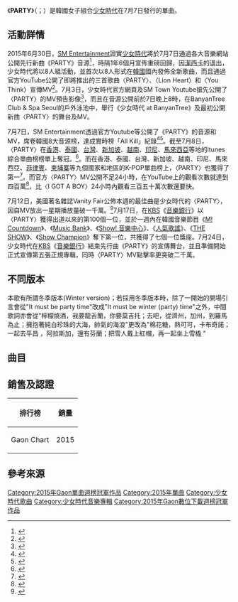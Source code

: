 {{Infobox song
| name       = PARTY
| type       = 單曲
| cover      = 
| original_name = 다시 만난 세계
| artist     = [[少女時代|少女時代]]
| from_album = [[Lion_Heart|Lion Heart]]
| B-side     = 〈Check〉
| released   = 2015年7月7日
| recorded   = 
| genre      = [[K-pop|K-pop]]、[[Dance-pop|Dance-pop]]
| length     = 9分53秒
| language   = [[韓語|韓語]]
| label      = [[SM_Entertainment|SM Entertainment]]
| producer   = 
| certification = 
| chart_position = 
| prev_title = [[Catch_Me_If_You_Can_(單曲)|Catch Me If You Can]]
| prev_year  = 2015
| next_title = [[那個夏天|那個夏天(0805)]]
| next_year  = 2016
}}
《'''PARTY'''》（{{lang-en | PARTY }}；{{kor|k= 파티 |}}）是韓國女子組合[[少女時代|少女時代]]在7月7日發行的單曲。

==活動詳情==
2015年6月30日，[[SM_Entertainment|SM Entertainment]]證實[[少女時代|少女時代]]將於7月7日通過各大音樂網站公開先行新曲《PARTY》音源<ref>{{Cite web |url =http://www.koreastardaily.com/tc/news/64287 |title =少女時代7月7日回歸 率先公開《Party》 |date =2015-06-30 |publisher =韓星網 |language =zh |accessdate =2015-08-23 |archive-date =2015-09-03 |archive-url =https://web.archive.org/web/20150903033750/http://www.koreastardaily.com/tc/news/64287 |dead-url =no }}</ref>，時隔1年6個月宣佈重磅回歸，因[[鄭秀妍|潔西卡]]的退出，少女時代將以8人組活動，並首次以8人形式在[[韓國|韓國]]國內發佈全新歌曲，而且通過官方YouTube公開了即將推出的三首歌曲〈PARTY〉、〈Lion Heart〉和〈You Think〉宣傳MV<ref>{{Cite web |url =http://www.koreastardaily.com/tc/news/64335 |title =少女時代曝新曲宣傳MV 三色調魅力百變 |date =2015-07-01 |publisher =韓星網 |language =zh |accessdate =2015-08-23 |archive-date =2015-08-09 |archive-url =https://web.archive.org/web/20150809052903/http://www.koreastardaily.com/tc/news/64335 |dead-url =no }}</ref>。7月3日，少女時代官方網頁及SM Town Youtube搶先公開了〈PARTY〉的MV預告影像<ref>{{Cite web |url =http://www.koreastardaily.com/tc/news/64478 |title =少女時代《Party》預告公開 泳裝加花一般的美貌 吸引大家視線 |date =2015-07-04 |publisher =韓星網 |language =zh |accessdate =2015-08-23 |archive-date =2015-09-06 |archive-url =https://web.archive.org/web/20150906203110/http://www.koreastardaily.com/tc/news/64478 |dead-url =no }}</ref>，而且在音源公開前於7日晚上8時，在BanyanTree Club & Spa Seoul的戶外泳池中，舉行《少女時代 at BanyanTree》及最初公開新曲〈PARTY〉的舞台及MV。

7月7日，SM Entertainment透過官方Youtube等公開了《PARTY》的音源和MV，席卷韓國8大音源榜，達成實時榜「All Kill」紀錄<ref>{{Cite web |url =http://www.allkpop.com/article/2015/07/girls-generation-achieve-all-kill-with-party-in-an-incredibly-short-time |title =Girls' Generation achieve all-kill with 'Party' in an incredibly short time |date =2015-07-07 |publisher =allkpop |language =en |accessdate =2015-08-23 |archive-date =2015-08-11 |archive-url =https://web.archive.org/web/20150811114930/http://www.allkpop.com/article/2015/07/girls-generation-achieve-all-kill-with-party-in-an-incredibly-short-time |dead-url =no }}</ref><ref>{{Cite web |url =http://www.soompi.com/2015/07/07/girls-generation-scores-all-kill-on-charts-with-new-track-party/ |title =Girls’ Generation Scores All-Kill on Charts With New Track “Party” |date =2015-07-07 |publisher =Soompi |language =en |accessdate =2015-08-23 |archive-date =2015-08-15 |archive-url =https://web.archive.org/web/20150815130626/http://www.soompi.com/2015/07/07/girls-generation-scores-all-kill-on-charts-with-new-track-party/ |dead-url =no }}</ref>。截至7月8日，〈PARTY〉在[[香港|香港]]、[[泰國|泰國]]、[[台灣|台灣]]、[[新加坡|新加坡]]、[[越南|越南]]、[[印尼|印尼]]、[[馬來西亞|馬來西亞]]等地的itunes綜合單曲榜榜單上奪冠。<ref>{{Cite web |url =http://kpopherald.koreaherald.com/view.php?ud=201507081452169824620_2 |title =SNSD’s ‘Party’ sweeps Asian music charts |date =2015-07-08 |publisher =kpopherald |language =en |accessdate =2015-08-23 |archive-date =2015-07-14 |archive-url =https://web.archive.org/web/20150714151917/http://kpopherald.koreaherald.com/view.php?ud=201507081452169824620_2 |dead-url =no }}</ref>。而在香港、泰國、台灣、新加坡、越南、印尼、馬來西亞、[[菲律賓|菲律賓]]、[[柬埔寨|柬埔寨]]等九個國家和地區的K-POP單曲榜上，〈PARTY〉也獲得了第一<ref>{{Cite web |url =http://yule.sohu.com/20150708/n416393880.shtml |title =少女時代大勢回歸八個音源榜奪冠認證超高人氣 |date =2015-07-08 |publisher =搜狐韩娱 |language =zh |accessdate =2015-08-23 |archive-date =2015-07-18 |archive-url =https://web.archive.org/web/20150718070044/http://yule.sohu.com/20150708/n416393880.shtml |dead-url =no }}</ref>。而官方〈PARTY〉MV公開不足24小時，在YouTube上的觀看次數就達到四百萬<ref>{{Cite web |url =http://www.koreastardaily.com/tc/news/64776 |title =少女時代《Party》mv點擊率突破4百萬 |date =2015-07-08 |publisher =韓星網 |language =zh |accessdate =2015-08-23 |archive-date =2015-08-12 |archive-url =https://web.archive.org/web/20150812064844/http://www.koreastardaily.com/tc/news/64776 |dead-url =no }}</ref>，比〈I GOT A BOY〉24小時內觀看三百五十萬次數還要快。

7月12日，美國著名雜誌Vanity Fair公佈本週的最佳曲是少女時代的〈PARTY〉，因自MV放出一星期播放量破一千萬。<ref>{{Cite web |url =http://www.vanityfair.com/culture/2015/07/best-song-of-the-week-girls-generation-party |title =The Best Song of the Week Is ...Girls’ Generation “Party” |date =2015-07-12 |publisher =Vanity Fair |language =en |accessdate =2015-08-23 |archive-date =2015-08-17 |archive-url =https://web.archive.org/web/20150817023935/http://www.vanityfair.com/culture/2015/07/best-song-of-the-week-girls-generation-party |dead-url =no }}</ref>7月17日，在[[KBS|KBS]]《[[音樂銀行|音樂銀行]]》以〈PARTY〉獲得出道以來的第100個一位，並於一週內在韓國音樂節目《[[M!_Countdown|M! Countdown]]》、《[[Music_Bank|Music Bank]]》、《[[Show!_音樂中心|Show! 音樂中心]]》、《[[人氣歌謠|人氣歌謠]]》、《[[THE_SHOW|THE SHOW]]》、《[[Show_Champion|Show Champion]]》奪下第一位，共獲得了七個一位獎座。7月24日，少女時代在[[KBS|KBS]]《[[音樂銀行|音樂銀行]]》結束先行曲《PARTY》的宣傳舞台，並且準備開始正式宣傳第五張正規專輯，同時〈PARTY〉MV點擊率更突破二千萬。

==不同版本==
本歌有所謂冬季版本(Winter version)；若採用冬季版本時，除了一開始的開場引言會從"It must be party time"改成"It must be winter (party) time"之外，中間歌詞亦會從"檸檬燒酒，我要龍舌蘭，你要莫吉托；去吧，從濟州，加州，到羅馬為止；擁抱著純白珍珠的大海，帥氣的海浪"更改為"棉花糖，熱可可，卡布奇諾；一起去平昌 ，阿拉斯加，還有芬蘭；把雪人戴上紅帽，再一起坐上雪橇 "

== 曲目 ==
{{tracklist
| full_width      = yes
| collapsed       =
| headline        =
| extra_column    = 編曲
| total_length    = 15:06

| title1          = '''PARTY  '''
| note1           =
| music1          = Albi Albertsson, Chris Young, 신아녜스
| lyrics1         = {{link-ko|Joyungyeong|조윤경}}
| extra1          = Mussashi
| length1         = 3:13

| title2          = Check
| note2           =
| music2          = Teddy Riley, 이현승, Dominique Rodriguez, Daniel `Obi` Klein, Engelina Larsen
| lyrics2         = Mafly
| extra2          = Teddy Riley, 이현승, Dominique Rodriguez, Daniel `Obi` Klein, Engelina Larsen
| length2         = 3:27

| title3          = PARTY
| note3           = Inst.
| music3          = Albi Albertsson, Chris Young, 신아녜스
| lyrics3         =
| extra3          = Mussashi
| length3         = 3:13
}}

==銷售及認證==
{| class="wikitable"
! 排行榜
! colspan="2" |銷量
|-
! rowspan="4" | Gaon Chart
| 2015
| 76,385 <ref>Sales references for "PARTY" in 2015:
* [http://www.gaonchart.co.kr/main/section/chart/album.gaon?nationGbn=T&serviceGbn=&targetTime=2015&hitYear=2015&termGbn=year 2015 Album Chart (in Korean)] {{Wayback|url=http://www.gaonchart.co.kr/main/section/chart/album.gaon?nationGbn=T&serviceGbn=&targetTime=2015&hitYear=2015&termGbn=year |date=20200701095711 }}</ref>
|}

== 參考來源 ==
{{reflist}}

{{少女時代}}
{{Gaon單曲週榜冠軍 (2015年)|2015年7月11日}}

[[Category:2015年Gaon單曲週榜冠軍作品|Category:2015年Gaon單曲週榜冠軍作品]]
[[Category:2015年單曲|Category:2015年單曲]]
[[Category:少女時代歌曲|Category:少女時代歌曲]]
[[Category:少女時代音樂專輯|Category:少女時代音樂專輯]]
[[Category:2015年Gaon數位下載週榜冠軍作品|Category:2015年Gaon數位下載週榜冠軍作品]]